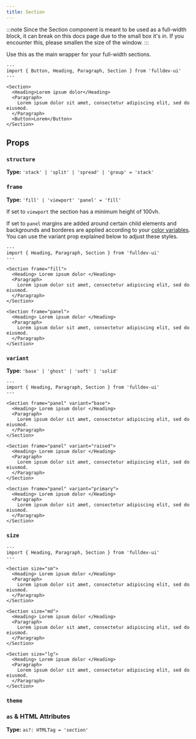 ```yaml
---
title: Section
---
```



:::note
Since the Section component is meant to be used as a full-width block, it can break on this docs page due to the small box it's in.
If you encounter this, please smallen the size of the window.
:::

Use this as the main wrapper for your full-width sections.

```astro live
---
import { Button, Heading, Paragraph, Section } from 'fulldev-ui'
---

<Section>
  <Heading>Lorem ipsum dolor</Heading>
  <Paragraph>
    Lorem ipsum dolor sit amet, consectetur adipiscing elit, sed do eiusmod.
  </Paragraph>
  <Button>Lorem</Button>
</Section>
```

## Props

### `structure`

**Type:** `'stack' | 'split' | 'spread' | 'group' = 'stack'`

<StructureProp />

### `frame`

**Type:** `'fill' | 'viewport' 'panel' = 'fill'`

If set to `viewport` the section has a minimum height of 100vh.

If set to `panel` margins are added around certain child elements and backgrounds and borderes are applied according to your [color variables](/overview/colors). You can use the variant prop explained below to adjust these styles.

```astro live
---
import { Heading, Paragraph, Section } from 'fulldev-ui'
---

<Section frame="fill">
  <Heading> Lorem ipsum dolor </Heading>
  <Paragraph>
    Lorem ipsum dolor sit amet, consectetur adipiscing elit, sed do eiusmod.
  </Paragraph>
</Section>

<Section frame="panel">
  <Heading> Lorem ipsum dolor </Heading>
  <Paragraph>
    Lorem ipsum dolor sit amet, consectetur adipiscing elit, sed do eiusmod.
  </Paragraph>
</Section>
```

### `variant`

**Type:** `'base' | 'ghost' | 'soft' | 'solid'`

```astro live
---
import { Heading, Paragraph, Section } from 'fulldev-ui'
---

<Section frame="panel" variant="base">
  <Heading> Lorem ipsum dolor </Heading>
  <Paragraph>
    Lorem ipsum dolor sit amet, consectetur adipiscing elit, sed do eiusmod.
  </Paragraph>
</Section>

<Section frame="panel" variant="raised">
  <Heading> Lorem ipsum dolor </Heading>
  <Paragraph>
    Lorem ipsum dolor sit amet, consectetur adipiscing elit, sed do eiusmod.
  </Paragraph>
</Section>

<Section frame="panel" variant="primary">
  <Heading> Lorem ipsum dolor </Heading>
  <Paragraph>
    Lorem ipsum dolor sit amet, consectetur adipiscing elit, sed do eiusmod.
  </Paragraph>
</Section>
```

### `size`

<SizeProp />

```astro live
---
import { Heading, Paragraph, Section } from 'fulldev-ui'
---

<Section size="sm">
  <Heading> Lorem ipsum dolor </Heading>
  <Paragraph>
    Lorem ipsum dolor sit amet, consectetur adipiscing elit, sed do eiusmod.
  </Paragraph>
</Section>

<Section size="md">
  <Heading> Lorem ipsum dolor </Heading>
  <Paragraph>
    Lorem ipsum dolor sit amet, consectetur adipiscing elit, sed do eiusmod.
  </Paragraph>
</Section>

<Section size="lg">
  <Heading> Lorem ipsum dolor </Heading>
  <Paragraph>
    Lorem ipsum dolor sit amet, consectetur adipiscing elit, sed do eiusmod.
  </Paragraph>
</Section>
```

### `theme`

<ThemeProp />

### `as` & HTML Attributes

**Type:** `as?: HTMLTag = 'section'`

<AsProp />
